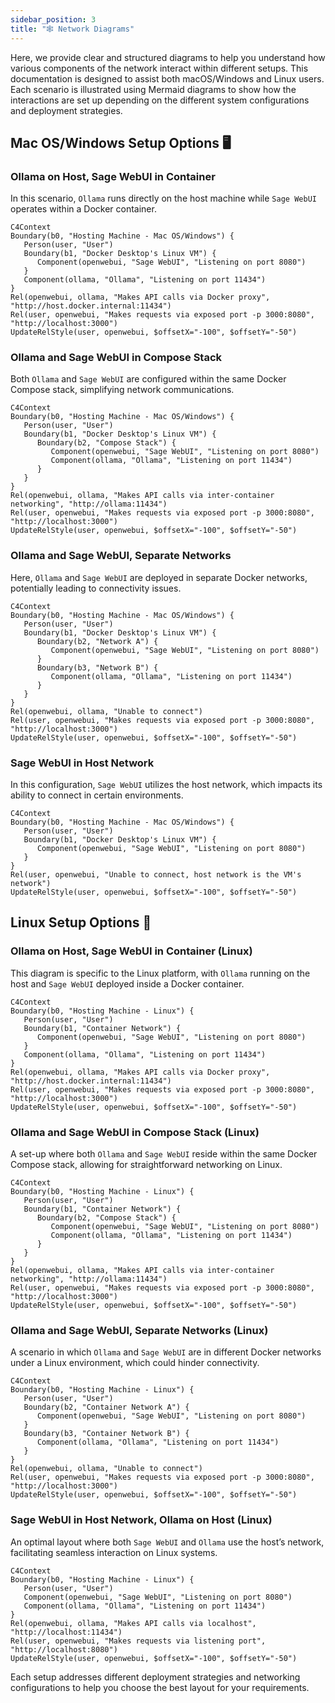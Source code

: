 ```yaml
---
sidebar_position: 3
title: "🕸️ Network Diagrams"
---
```


Here, we provide clear and structured diagrams to help you understand how various components of the network interact within different setups. This documentation is designed to assist both macOS/Windows and Linux users. Each scenario is illustrated using Mermaid diagrams to show how the interactions are set up depending on the different system configurations and deployment strategies.

## Mac OS/Windows Setup Options 🖥️

### Ollama on Host, Sage WebUI in Container

In this scenario, `Ollama` runs directly on the host machine while `Sage WebUI` operates within a Docker container.

```mermaid
C4Context
Boundary(b0, "Hosting Machine - Mac OS/Windows") {
   Person(user, "User")
   Boundary(b1, "Docker Desktop's Linux VM") {
      Component(openwebui, "Sage WebUI", "Listening on port 8080")
   }
   Component(ollama, "Ollama", "Listening on port 11434")
}
Rel(openwebui, ollama, "Makes API calls via Docker proxy", "http://host.docker.internal:11434")
Rel(user, openwebui, "Makes requests via exposed port -p 3000:8080", "http://localhost:3000")
UpdateRelStyle(user, openwebui, $offsetX="-100", $offsetY="-50")
```

### Ollama and Sage WebUI in Compose Stack

Both `Ollama` and `Sage WebUI` are configured within the same Docker Compose stack, simplifying network communications.

```mermaid
C4Context
Boundary(b0, "Hosting Machine - Mac OS/Windows") {
   Person(user, "User")
   Boundary(b1, "Docker Desktop's Linux VM") {
      Boundary(b2, "Compose Stack") {
         Component(openwebui, "Sage WebUI", "Listening on port 8080")
         Component(ollama, "Ollama", "Listening on port 11434")
      }
   }
}
Rel(openwebui, ollama, "Makes API calls via inter-container networking", "http://ollama:11434")
Rel(user, openwebui, "Makes requests via exposed port -p 3000:8080", "http://localhost:3000")
UpdateRelStyle(user, openwebui, $offsetX="-100", $offsetY="-50")
```

### Ollama and Sage WebUI, Separate Networks

Here, `Ollama` and `Sage WebUI` are deployed in separate Docker networks, potentially leading to connectivity issues.

```mermaid
C4Context
Boundary(b0, "Hosting Machine - Mac OS/Windows") {
   Person(user, "User")
   Boundary(b1, "Docker Desktop's Linux VM") {
      Boundary(b2, "Network A") {
         Component(openwebui, "Sage WebUI", "Listening on port 8080")
      }
      Boundary(b3, "Network B") {
         Component(ollama, "Ollama", "Listening on port 11434")
      }
   }
}
Rel(openwebui, ollama, "Unable to connect")
Rel(user, openwebui, "Makes requests via exposed port -p 3000:8080", "http://localhost:3000")
UpdateRelStyle(user, openwebui, $offsetX="-100", $offsetY="-50")
```

### Sage WebUI in Host Network

In this configuration, `Sage WebUI` utilizes the host network, which impacts its ability to connect in certain environments.

```mermaid
C4Context
Boundary(b0, "Hosting Machine - Mac OS/Windows") {
   Person(user, "User")
   Boundary(b1, "Docker Desktop's Linux VM") {
      Component(openwebui, "Sage WebUI", "Listening on port 8080")
   }
}
Rel(user, openwebui, "Unable to connect, host network is the VM's network")
UpdateRelStyle(user, openwebui, $offsetX="-100", $offsetY="-50")
```


## Linux Setup Options 🐧

### Ollama on Host, Sage WebUI in Container (Linux)

This diagram is specific to the Linux platform, with `Ollama` running on the host and `Sage WebUI` deployed inside a Docker container.

```mermaid
C4Context
Boundary(b0, "Hosting Machine - Linux") {
   Person(user, "User")
   Boundary(b1, "Container Network") {
      Component(openwebui, "Sage WebUI", "Listening on port 8080")
   }
   Component(ollama, "Ollama", "Listening on port 11434")
}
Rel(openwebui, ollama, "Makes API calls via Docker proxy", "http://host.docker.internal:11434")
Rel(user, openwebui, "Makes requests via exposed port -p 3000:8080", "http://localhost:3000")
UpdateRelStyle(user, openwebui, $offsetX="-100", $offsetY="-50")
```

### Ollama and Sage WebUI in Compose Stack (Linux)

A set-up where both `Ollama` and `Sage WebUI` reside within the same Docker Compose stack, allowing for straightforward networking on Linux.

```mermaid
C4Context
Boundary(b0, "Hosting Machine - Linux") {
   Person(user, "User")
   Boundary(b1, "Container Network") {
      Boundary(b2, "Compose Stack") {
         Component(openwebui, "Sage WebUI", "Listening on port 8080")
         Component(ollama, "Ollama", "Listening on port 11434")
      }
   }
}
Rel(openwebui, ollama, "Makes API calls via inter-container networking", "http://ollama:11434")
Rel(user, openwebui, "Makes requests via exposed port -p 3000:8080", "http://localhost:3000")
UpdateRelStyle(user, openwebui, $offsetX="-100", $offsetY="-50")
```

### Ollama and Sage WebUI, Separate Networks (Linux)

A scenario in which `Ollama` and `Sage WebUI` are in different Docker networks under a Linux environment, which could hinder connectivity.

```mermaid
C4Context
Boundary(b0, "Hosting Machine - Linux") {
   Person(user, "User")
   Boundary(b2, "Container Network A") {
      Component(openwebui, "Sage WebUI", "Listening on port 8080")
   }
   Boundary(b3, "Container Network B") {
      Component(ollama, "Ollama", "Listening on port 11434")
   }
}
Rel(openwebui, ollama, "Unable to connect")
Rel(user, openwebui, "Makes requests via exposed port -p 3000:8080", "http://localhost:3000")
UpdateRelStyle(user, openwebui, $offsetX="-100", $offsetY="-50")
```

### Sage WebUI in Host Network, Ollama on Host (Linux)

An optimal layout where both `Sage WebUI` and `Ollama` use the host’s network, facilitating seamless interaction on Linux systems.

```mermaid
C4Context
Boundary(b0, "Hosting Machine - Linux") {
   Person(user, "User")
   Component(openwebui, "Sage WebUI", "Listening on port 8080")
   Component(ollama, "Ollama", "Listening on port 11434")
}
Rel(openwebui, ollama, "Makes API calls via localhost", "http://localhost:11434")
Rel(user, openwebui, "Makes requests via listening port", "http://localhost:8080")
UpdateRelStyle(user, openwebui, $offsetX="-100", $offsetY="-50")
```

Each setup addresses different deployment strategies and networking configurations to help you choose the best layout for your requirements.
